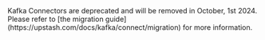 <Warning>
    Kafka Connectors are deprecated and will be removed in October, 1st 2024. 
Please refer to [the migration guide](https://upstash.com/docs/kafka/connect/migration) for more information.
</Warning>
